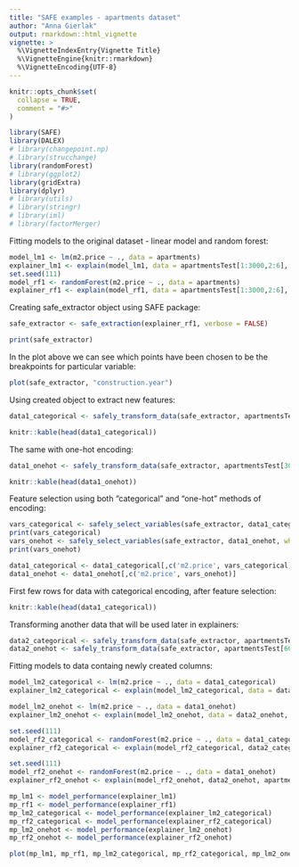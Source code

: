 ```yaml
---
title: "SAFE examples - apartments dataset"
author: "Anna Gierlak"
output: rmarkdown::html_vignette
vignette: >
  %\VignetteIndexEntry{Vignette Title}
  %\VignetteEngine{knitr::rmarkdown}
  %\VignetteEncoding{UTF-8}
---
```


```r
knitr::opts_chunk$set(
  collapse = TRUE,
  comment = "#>"
)
```

```r
library(SAFE)
library(DALEX)
# library(changepoint.np)
# library(strucchange)
library(randomForest)
# library(ggplot2)
library(gridExtra)
library(dplyr)
# library(utils)
# library(stringr)
# library(iml)
# library(factorMerger)
```

Fitting models to the original dataset - linear model and random forest:

```r
model_lm1 <- lm(m2.price ~ ., data = apartments)
explainer_lm1 <- explain(model_lm1, data = apartmentsTest[1:3000,2:6], y = apartmentsTest[1:3000,1], label = "lm1")
set.seed(111)
model_rf1 <- randomForest(m2.price ~ ., data = apartments)
explainer_rf1 <- explain(model_rf1, data = apartmentsTest[1:3000,2:6], y = apartmentsTest[1:3000,1], label = "rf1")
```


Creating safe_extractor object using SAFE package:

```r
safe_extractor <- safe_extraction(explainer_rf1, verbose = FALSE)
```

```r
print(safe_extractor)
```

In the plot above we can see which points have been chosen to be the breakpoints for particular variable: 

```r
plot(safe_extractor, "construction.year")
```

Using created object to extract new features:

```r
data1_categorical <- safely_transform_data(safe_extractor, apartmentsTest[3001:6000,], encoding = "categorical", verbose = FALSE)
```

```r
knitr::kable(head(data1_categorical))
```

The same with one-hot encoding:

```r
data1_onehot <- safely_transform_data(safe_extractor, apartmentsTest[3001:6000,], encoding = "one-hot", verbose = FALSE)
```

```r
knitr::kable(head(data1_onehot))
```

Feature selection using both "categorical" and "one-hot" methods of encoding:

```r
vars_categorical <- safely_select_variables(safe_extractor, data1_categorical, which_y = 2, encoding = "categorical", verbose = FALSE)
print(vars_categorical)
vars_onehot <- safely_select_variables(safe_extractor, data1_onehot, which_y = 2, encoding = "one-hot", verbose = FALSE)
print(vars_onehot)

data1_categorical <- data1_categorical[,c('m2.price', vars_categorical)]
data1_onehot <- data1_onehot[,c('m2.price', vars_onehot)]

```

First few rows for data with categorical encoding, after feature selection:

```r
knitr::kable(head(data1_categorical))
```

Transforming another data that will be used later in explainers:

```r
data2_categorical <- safely_transform_data(safe_extractor, apartmentsTest[6001:9000,], encoding = "categorical", verbose = FALSE)[,c('m2.price', vars_categorical)]
data2_onehot <- safely_transform_data(safe_extractor, apartmentsTest[6001:9000,], encoding = "one-hot", verbose = FALSE)[,c('m2.price', vars_onehot)]
```




Fitting models to data containg newly created columns:

```r
model_lm2_categorical <- lm(m2.price ~ ., data = data1_categorical)
explainer_lm2_categorical <- explain(model_lm2_categorical, data = data2_categorical, y = apartmentsTest[6001:9000,1], label = "lm2 - categorical")

model_lm2_onehot <- lm(m2.price ~ ., data = data1_onehot)
explainer_lm2_onehot <- explain(model_lm2_onehot, data = data2_onehot, y = apartmentsTest[6001:9000,1], label = "lm2 - onehot")

set.seed(111)
model_rf2_categorical <- randomForest(m2.price ~ ., data = data1_categorical)
explainer_rf2_categorical <- explain(model_rf2_categorical, data2_categorical, apartmentsTest[6001:9000,1], label = "rf2 - categorical")

set.seed(111)
model_rf2_onehot <- randomForest(m2.price ~ ., data = data1_onehot)
explainer_rf2_onehot <- explain(model_rf2_onehot, data2_onehot, apartmentsTest[6001:9000,1], label = "rf2 - onehot")
```


```r
mp_lm1 <- model_performance(explainer_lm1)
mp_rf1 <- model_performance(explainer_rf1)
mp_lm2_categorical <- model_performance(explainer_lm2_categorical)
mp_rf2_categorical <- model_performance(explainer_rf2_categorical)
mp_lm2_onehot <- model_performance(explainer_lm2_onehot)
mp_rf2_onehot <- model_performance(explainer_rf2_onehot)
```

```r
plot(mp_lm1, mp_rf1, mp_lm2_categorical, mp_rf2_categorical, mp_lm2_onehot, mp_rf2_onehot, geom = "boxplot")
```


